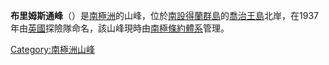 {{Coord|61|55|S|57|45|W|source:GNIS|display=title}}

'''布里姆斯通峰'''（{{lang-en|Brimstone Peak}}）是[[南極洲|南極洲]]的山峰，位於[[南設得蘭群島|南設得蘭群島]]的[[喬治王島|喬治王島]]北岸，在1937年由[[英國|英國]]探險隊命名，該山峰現時由[[南極條約體系|南極條約體系]]管理。

{{Antarctica-geo-stub}}
[[Category:南極洲山峰|Category:南極洲山峰]]